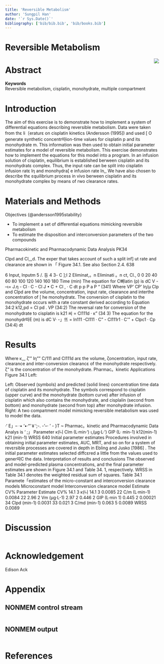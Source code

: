 ```yaml
---
title: 'Reversible Metabolism'
author: 'Sungpil Han'
date: '`r Sys.Date()`'
bibliography: ['bib/bib.bib', 'bib/books.bib']
---
```


# Reversible Metabolism

[<img src="assets/logo.jpg" style="max-width:15%;float:right;">](assets/logo.jpg)

# Abstract

**Keywords**  
Reversible metabolism, cisplatin, monohydrate, multiple compartment

# Introduction

The aim of this exercise is to demonstrate how to implement a system of differential equations describing reversible metabolism. 
Data were taken from thε li〔eraturε on cisplatin kinetics (Andersson (1995]) and used [ O generate synthetic concentr따ion-time values for cisplatin p and its monohydrate m. 
This information was then used to obtain initial parameter estimates for a model of reversible metabolism. 
This exercise demonstrates how to implement the equations for this model into a program. 
In an infusion solution of cisplatin, equilibrium is established berween cisplatin and its monohydratε complex. 
Thus, the input rate can be split into cisplatin infusion ratε Iη and monohydra[ e infusion rate In,,
We have also chosen to describe thε εquilibrium process in vivo berween cisplatin and its monohydrate complex by means of rwo clearance rates.

# Materials and Methods

Objectives {@andersson1995stability}

- To implement a set of differential equations mimicking reversible metabolism
- To estimate the disposition and interconversion parameters of the two compounds

Pharmacokinetic and Pharmacodynamic Data Analysis PK34


Clpd and Cl,,,d. The exper
that takes account of such a split inf] ut rate and clearance are shown in 「
Figure 34.1. See also Section 2.4.
638

6 Input, lnputm
5
/.
등 4
3-
C
];I 2
Eliminat,。n Eliminati 。n
ct, Cl.,
0
0 20 40 60 80 100 120 140 160 180
Time (min)
The equation for C뼈latin (p) is
dC
V - --ι= J.η - Cl · C - Cl J • C + Cl , · C dt p p P a P “ (341)
Where VP' CP' Iη/μ Clp and Clpd are the volume, concentration, input rate,
clearance and interthe
concentration of [ he monohydratε. The conversion of cisplatin to the
monohydrate occurs with a rate constant derived according to Equation
34:2
k12,pd = Cl pd . VP (34:2)
The reversal rate for conversion of the monohydrate to cisplatin is
k21 씨 = Cl111d · κ” (34 3)
The equation for the monohydr따E (m) is
dC
V· -」뜨 = In111 -Cl111 · C” - Cl111r1 · C'" + Clpc1 · Cp (34:4)
dt

# Results

Where κ,,, ζ’” Iη”” C/111 and Cl111d arε the volume, ζoncentration, input rate,
clearance and inter-conversion clearancε of the monohydrate respectively.
ζ” is the concentration of the monohydrate.
Pharmac。kinetic Applications
Figure 34.1 Left: 


Left: Observed (symbols) and predicted (solid lines) concentration time data of cisplatin and its monohydrate.
The symbols correspond to cisplatin (upper curve) and the monohydrate (bottom curve) after infusion of cisplatin which also contains the monohydrate, 
and cisplalin (second from bottom) and monohydrate (second from top) after monohydrate infusion.
Right: A two compaπment model mimicking reversible metabolism was used to model the data.


·‘ E」-- ·• ‘•·"'￥‘;-. -’--· ' - }T ~
Pharmac。kinetic and Pharmacodynamic Data Analys is ‘ ;」
Parameter
κ(니
Clm (L·min·')
ι,(μg·L· ')
GIP (L· min-1)
k12(min-1)
k21 (min-1)
WRSS
640
Initial parameter estimates
Procedures involved in obtaining initial parameter estimates, AUC, MRT,
and so on for a system of revεrsible processes are covered in depth in Ebling
and Jusko [1986] . The initial parameter estimates selected diffcεred a little
from the values used to gener따C the data.
Interpretation of results and conclusions
The observed and model-predicted plasma concentrations, and the final
parameter estimates are shown in Figure 34.1 and Table 34. 1, respectively.
WRSS in Table 34.1 denotes the weighted residual sum of squares.
Table 34.1 Paramete「estimates of the micro-constant and interconversion clearance models
Microconstant model Interconversion clearance model
Estimate CV% Parameter Estimate CV%
14.1 3 κ(니 14.1 3
0.0085 22 C/m (L·min-1) 0.0084 22
2.96 2 Vm (μg·L-1) 2.97 2
0.446 2 GIP (L·min 1) 0.445 2
0.00021 34 Clpd (min-1) 0.0031 33
0.021 3 C/md (min-1) 0.063 5
0.0089 WRSS 0.0089


# Discussion

```r
```

# Acknowledgement

Edison Ack

# Appendix

## NONMEM control stream 

```r
```

## NONMEM output

```r
```

# References

